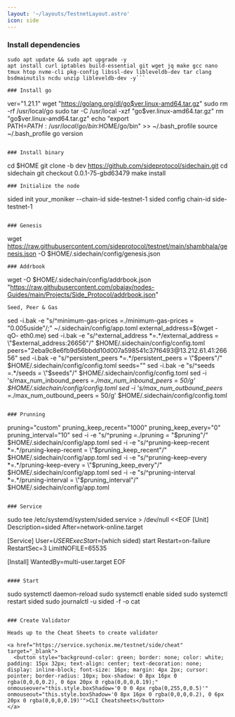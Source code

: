 ```yaml
---
layout: '~/layouts/TestnetLayout.astro'
icon: side
---
```


### Install dependencies 

```
sudo apt update && sudo apt upgrade -y
apt install curl iptables build-essential git wget jq make gcc nano tmux htop nvme-cli pkg-config libssl-dev libleveldb-dev tar clang bsdmainutils ncdu unzip libleveldb-dev -y```

### Install go
```
ver="1.21.1"
wget "https://golang.org/dl/go$ver.linux-amd64.tar.gz"
sudo rm -rf /usr/local/go
sudo tar -C /usr/local -xzf "go$ver.linux-amd64.tar.gz"
rm "go$ver.linux-amd64.tar.gz"
echo "export PATH=$PATH:/usr/local/go/bin:$HOME/go/bin" >> ~/.bash_profile
source ~/.bash_profile
go version
```

### Install binary

```
cd $HOME
git clone -b dev https://github.com/sideprotocol/sidechain.git
cd sidechain
git checkout 0.0.1-75-gbd63479
make install
```
### Initialize the node
```
sided init your_moniker --chain-id side-testnet-1
sided config chain-id side-testnet-1
```

### Genesis
```
wget https://raw.githubusercontent.com/sideprotocol/testnet/main/shambhala/genesis.json -O $HOME/.sidechain/config/genesis.json
```
### Addrbook 
```
wget -O $HOME/.sidechain/config/addrbook.json "https://raw.githubusercontent.com/obajay/nodes-Guides/main/Projects/Side_Protocol/addrbook.json"
```
Seed, Peer & Gas
```
sed -i.bak -e "s/^minimum-gas-prices *=.*/minimum-gas-prices = \"0.005uside\"/;" ~/.sidechain/config/app.toml
external_address=$(wget -qO- eth0.me) 
sed -i.bak -e "s/^external_address *=.*/external_address = \"$external_address:26656\"/" $HOME/.sidechain/config/config.toml
peers="2eba9c8e6fb9d56bbdd10d007a598541c37f6493@13.212.61.41:26656"
sed -i.bak -e "s/^persistent_peers *=.*/persistent_peers = \"$peers\"/" $HOME/.sidechain/config/config.toml
seeds=""
sed -i.bak -e "s/^seeds =.*/seeds = \"$seeds\"/" $HOME/.sidechain/config/config.toml
sed -i 's/max_num_inbound_peers =.*/max_num_inbound_peers = 50/g' $HOME/.sidechain/config/config.toml
sed -i 's/max_num_outbound_peers =.*/max_num_outbound_peers = 50/g' $HOME/.sidechain/config/config.toml
```

### Prunning
```
pruning="custom"
pruning_keep_recent="1000"
pruning_keep_every="0"
pruning_interval="10"
sed -i -e "s/^pruning *=.*/pruning = \"$pruning\"/" $HOME/.sidechain/config/app.toml
sed -i -e "s/^pruning-keep-recent *=.*/pruning-keep-recent = \"$pruning_keep_recent\"/" $HOME/.sidechain/config/app.toml
sed -i -e "s/^pruning-keep-every *=.*/pruning-keep-every = \"$pruning_keep_every\"/" $HOME/.sidechain/config/app.toml
sed -i -e "s/^pruning-interval *=.*/pruning-interval = \"$pruning_interval\"/" $HOME/.sidechain/config/app.toml
```

### Service
```
sudo tee /etc/systemd/system/sided.service > /dev/null <<EOF
[Unit]
Description=sided
After=network-online.target

[Service]
User=$USER
ExecStart=$(which sided) start
Restart=on-failure
RestartSec=3
LimitNOFILE=65535

[Install]
WantedBy=multi-user.target
EOF
```

#### Start
```
sudo systemctl daemon-reload
sudo systemctl enable sided
sudo systemctl restart sided
sudo journalctl -u sided -f -o cat
```

### Create Validator

Heads up to the Cheat Sheets to create validator

<a href="https://service.sychonix.me/testnet/side/cheat" target="_blank">
  <button style="background-color: green; border: none; color: white; padding: 15px 32px; text-align: center; text-decoration: none; display: inline-block; font-size: 16px; margin: 4px 2px; cursor: pointer; border-radius: 10px; box-shadow: 0 8px 16px 0 rgba(0,0,0,0.2), 0 6px 20px 0 rgba(0,0,0,0.19);" onmouseover="this.style.boxShadow='0 0 0 4px rgba(0,255,0,0.5)'" onmouseout="this.style.boxShadow='0 8px 16px 0 rgba(0,0,0,0.2), 0 6px 20px 0 rgba(0,0,0,0.19)'">CLI Cheatsheets</button>
</a>
